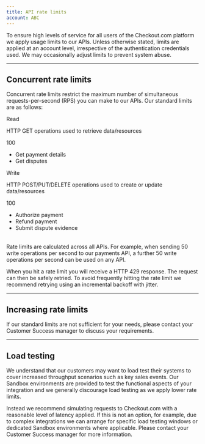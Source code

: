 ```yaml
---
title: API rate limits
account: ABC
---
```


To ensure high levels of service for all users of the Checkout.com platform we apply usage limits to our APIs. Unless otherwise stated, limits are applied at an account level, irrespective of the authentication credentials used. We may occasionally adjust limits to prevent system abuse.

---

## Concurrent rate limits

Concurrent rate limits restrict the maximum number of simultaneous requests-per-second (RPS) you can make to our APIs. Our standard limits are as follows:

<Table>
<TableHead headers={['Operation', 'Description', 'Limit (RPS)', 'Example operations']} />
<TableBody>
<TableRow>
<TableCell>

Read

</TableCell>
<TableCell>

HTTP GET operations used to retrieve data/resources

</TableCell>
<TableCell>

100

</TableCell>
<TableCell>

*   Get payment details
*   Get disputes

</TableCell>
</TableRow>
<TableRow>
<TableCell>

Write

</TableCell>
<TableCell>

HTTP POST/PUT/DELETE operations used to create or update data/resources

</TableCell>
<TableCell>

100

</TableCell>
<TableCell>

*   Authorize payment
*   Refund payment
*   Submit dispute evidence

</TableCell>
</TableRow>
</TableBody>
</Table>

Rate limits are calculated across all APIs. For example, when sending 50 write operations per second to our payments API, a further 50 write operations per second can be used on any API.

When you hit a rate limit you will receive a HTTP 429 response. The request can then be safely retried. To avoid frequently hitting the rate limit we recommend retrying using an incremental backoff with jitter.

---

## Increasing rate limits

If our standard limits are not sufficient for your needs, please contact your Customer Success manager to discuss your requirements.

---

## Load testing

We understand that our customers may want to load test their systems to cover increased throughput scenarios such as key sales events. Our Sandbox environments are provided to test the functional aspects of your integration and we generally discourage load testing as we apply lower rate limits.

Instead we recommend simulating requests to Checkout.com with a reasonable level of latency applied. If this is not an option, for example, due to complex integrations we can arrange for specific load testing windows or dedicated Sandbox environments where applicable. Please contact your Customer Success manager for more information.
